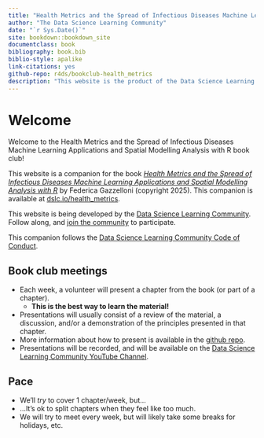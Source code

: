 ```yaml
--- 
title: "Health Metrics and the Spread of Infectious Diseases Machine Learning Applications and Spatial Modelling Analysis with R Book Club"
author: "The Data Science Learning Community"
date: "`r Sys.Date()`"
site: bookdown::bookdown_site
documentclass: book
bibliography: book.bib
biblio-style: apalike
link-citations: yes
github-repo: r4ds/bookclub-health_metrics
description: "This website is the product of the Data Science Learning Community's Health Metrics and the Spread of Infectious Diseases Machine Learning Applications and Spatial Modelling Analysis with R Book Club."
---
```


# Welcome {-}

Welcome to the Health Metrics and the Spread of Infectious Diseases Machine Learning Applications and Spatial Modelling Analysis with R book club! 

This website is a companion for the book [_Health Metrics and the Spread of Infectious Diseases Machine Learning Applications and Spatial Modelling Analysis with R_](https://bookdown.org/fede_gazzelloni/hmsidR/) by Federica Gazzelloni (copyright 2025).
This companion is available at [dslc.io/health_metrics](https://dslc.io/health_metrics).

This website is being developed by the [Data Science Learning Community](https://dslc.io). Follow along, and [join the community](https://dslc.io/join) to participate.

This companion follows the [Data Science Learning Community Code of Conduct](https://dslc.io/code_of_conduct.html).

## Book club meetings {-}

- Each week, a volunteer will present a chapter from the book (or part of a chapter).
  - **This is the best way to learn the material!**
- Presentations will usually consist of a review of the material, a discussion, and/or a demonstration of the principles presented in that chapter.
- More information about how to present is available in the [github repo](https://github.com/r4ds/bookclub-health_metrics).
- Presentations will be recorded, and will be available on the [Data Science Learning Community YouTube Channel](https://dslc.io/youtube).

## Pace {-}

- We'll _try_ to cover 1 chapter/week, but...
- ...It's ok to split chapters when they feel like too much.
- We will try to meet every week, but will likely take some breaks for holidays, etc.
